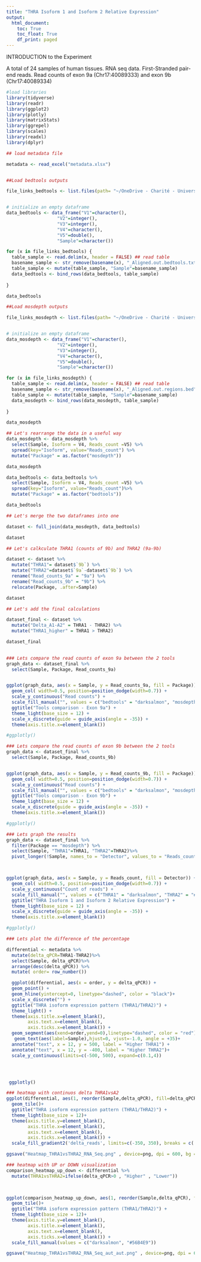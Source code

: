 ```yaml
---
title: "THRA Isoform 1 and Isoform 2 Relative Expression"
output:
  html_document:
    toc: True
    toc_float: True
    df_print: paged
---
```


INTRODUCTION to the Experiment

A total of 24 samples of human tissues. RNA seq data. First-Stranded pair-end reads. Read counts of exon 9a (Chr17:40089333) and exon 9b (Chr17:40089334)

```r
#load libraries
library(tidyverse)
library(readr)
library(ggplot2)
library(plotly)
library(matrixStats)
library(ggrepel)
library(scales)
library(readxl)
library(dplyr)

```


```r
## load metadata file

metadata <- read_excel("metadata.xlsx")


##Load bedtools outputs

file_links_bedtools <- list.files(path= "~/OneDrive - Charité - Universitätsmedizin Berlin/Schuelke_Lab/EG15_RNA_Seq/TAKARA_Samples/bedtools_outputs" , pattern = "*.txt", full.names=T)


# initialize an empty dataframe
data_bedtools <- data_frame("V1"=character(),
                   "V2"=integer(),
                   "V3"=integer(),
                   "V4"=character(),
                   "V5"=double(),
                   "Sample"=character()) 

for (x in file_links_bedtools) {
  table_sample <- read.delim(x, header = FALSE) ## read table
  basename_sample <- str_remove(basename(x), "_Aligned.out.bedtools.txt")  ## get the sample name from the file path
  table_sample <- mutate(table_sample, "Sample"=basename_sample)
  data_bedtools <- bind_rows(data_bedtools, table_sample)
  
}

data_bedtools

##Load mosdepth outputs

file_links_mosdepth <- list.files(path= "~/OneDrive - Charité - Universitätsmedizin Berlin/Schuelke_Lab/EG15_RNA_Seq/TAKARA_Samples/mosdepth_outputs" , pattern = "*.bed", full.names=T)


# initialize an empty dataframe
data_mosdepth <- data_frame("V1"=character(),
                   "V2"=integer(),
                   "V3"=integer(),
                   "V4"=character(),
                   "V5"=double(),
                   "Sample"=character()) 

for (x in file_links_mosdepth) {
  table_sample <- read.delim(x, header = FALSE) ## read table
  basename_sample <- str_remove(basename(x), "_Aligned.out.regions.bed")  ## get the sample name from the file path
  table_sample <- mutate(table_sample, "Sample"=basename_sample)
  data_mosdepth <- bind_rows(data_mosdepth, table_sample)
  
}

data_mosdepth

```

```r
## Let's rearrange the data in a useful way
data_mosdepth <- data_mosdepth %>%
  select(Sample, Isoform = V4, Reads_count =V5) %>%
  spread(key="Isoform", value="Reads_count") %>%
  mutate("Package" = as.factor("mosdepth")) 

data_mosdepth

data_bedtools <- data_bedtools %>%
  select(Sample, Isoform = V4, Reads_count =V5) %>%
  spread(key="Isoform", value="Reads_count")%>%
  mutate("Package" = as.factor("bedtools"))

data_bedtools
```

```r
## Let's merge the two dataframes into one

dataset <- full_join(data_mosdepth, data_bedtools)

dataset
```



```r
## Let's calkculate THRA1 (counts of 9b) and THRA2 (9a-9b)

dataset <- dataset %>%
  mutate("THRA1"= dataset$`9b`) %>%
  mutate("THRA2"=dataset$`9a`-dataset$`9b`) %>%
  rename("Read_counts_9a" = "9a") %>%
  rename("Read_counts_9b" = "9b") %>%
  relocate(Package, .after=Sample)

dataset

```
```r
## Let's add the final calculations

dataset_final <- dataset %>%
  mutate("Delta_A1-A2" = THRA1 - THRA2) %>%
  mutate("THRA1_higher" = THRA1 > THRA2)

dataset_final
  
```






```r
### Lets compare the read counts of exon 9a between the 2 tools
graph_data <- dataset_final %>%
  select(Sample, Package, Read_counts_9a)


ggplot(graph_data, aes(x = Sample, y = Read_counts_9a, fill = Package)) +
  geom_col( width=0.5, position=position_dodge(width=0.7)) +
  scale_y_continuous("Read counts") +
  scale_fill_manual("", values = c("bedtools" = "darksalmon", "mosdepth" = "#56B4E9")) +
  ggtitle("Tools comparison - Exon 9a") +
  theme_light(base_size = 12) +
  scale_x_discrete(guide = guide_axis(angle = -35)) +
  theme(axis.title.x=element_blank())

#ggplotly()
```

```r
### Lets compare the read counts of exon 9b between the 2 tools
graph_data <- dataset_final %>%
  select(Sample, Package, Read_counts_9b)


ggplot(graph_data, aes(x = Sample, y = Read_counts_9b, fill = Package)) +
  geom_col( width=0.5, position=position_dodge(width=0.7)) +
  scale_y_continuous("Read counts") +
  scale_fill_manual("", values = c("bedtools" = "darksalmon", "mosdepth" = "#56B4E9")) +
  ggtitle("Tools comparison - Exon 9b") +
  theme_light(base_size = 12) +
  scale_x_discrete(guide = guide_axis(angle = -35)) +
  theme(axis.title.x=element_blank())

#ggplotly()
```



```r
### Lets graph the results
graph_data <- dataset_final %>%
  filter(Package == "mosdepth") %>%
  select(Sample, "THRA1"=THRA1, "THRA2"=THRA2)%>%
  pivot_longer(!Sample, names_to = "Detector", values_to = "Reads_count")



ggplot(graph_data, aes(x = Sample, y = Reads_count, fill = Detector)) +
  geom_col( width=0.5, position=position_dodge(width=0.7)) +
  scale_y_continuous("Count of reads") +
  scale_fill_manual("", values = c("THRA1" = "darksalmon", "THRA2" = "#56B4E9")) +
  ggtitle("THRA Isoform 1 and Isoform 2 Relative Expression") +
  theme_light(base_size = 12) +
  scale_x_discrete(guide = guide_axis(angle = -35)) +
  theme(axis.title.x=element_blank())

#ggplotly()
```


```r
### Lets plot the difference of the percentage

differential <- metadata %>%
  mutate(delta_qPCR=THRA1-THRA2)%>%
  select(Sample, delta_qPCR)%>%
  arrange(desc(delta_qPCR)) %>%
  mutate( order= row_number())

  ggplot(differential, aes(x = order, y = delta_qPCR)) +
  geom_point() +
  geom_hline(yintercept=0, linetype="dashed", color = "black")+
  scale_x_discrete("") +
  ggtitle("THRA isoform expression pattern (THRA1/THRA2)") +
  theme_light() +
  theme(axis.title.x=element_blank(),
        axis.text.x=element_blank(),
        axis.ticks.x=element_blank()) +
  geom_segment(aes(xend=order,yend=0),linetype="dashed", color = "red")+
   geom_text(aes(label=Sample),hjust=0, vjust=-1.0, angle = +35)+
  annotate("text", x = 12, y = 500, label = "Higher THRA1") +
  annotate("text", x = 12, y = -400, label = "Higher THRA2")+
  scale_y_continuous(limits=c(-500, 500), expand=c(0.1,4)) 




 ggplotly()   

```

```r
### heatmap with continuos delta THRA1vsA2
ggplot(differential, aes(1, reorder(Sample,delta_qPCR), fill=delta_qPCR)) +
  geom_tile()+
  ggtitle("THRA isoform expression pattern (THRA1/THRA2)") +
  theme_light(base_size = 12)+
  theme(axis.title.y=element_blank(),
        axis.title.x=element_blank(),
        axis.text.x=element_blank(),
        axis.ticks.x=element_blank()) +
  scale_fill_gradient2('delta_reads', limits=c(-350, 350), breaks = c( -350, -150, 0, 150, 350),  low = "#56B4E9", high = "darksalmon", guide="colorbar")

ggsave("Heatmap_THRA1vsTHRA2_RNA_Seq.png" , device=png, dpi = 600, bg = "transparent", width = 20, height = 15, units = "cm" )
```


```r
### heatmap with UP or DOWN visualization
comparison_heatmap_up_down <- differential %>%
  mutate(THRA1vsTHRA2=ifelse(delta_qPCR>0 , "Higher" , "Lower"))
  


ggplot(comparison_heatmap_up_down, aes(1, reorder(Sample,delta_qPCR), fill=THRA1vsTHRA2)) +
  geom_tile()+
  ggtitle("THRA isoform expression pattern (THRA1/THRA2)") +
  theme_light(base_size = 12)+
  theme(axis.title.y=element_blank(),
        axis.title.x=element_blank(),
        axis.text.x=element_blank(),
        axis.ticks.x=element_blank()) +
  scale_fill_manual(values = c("darksalmon", "#56B4E9"))

ggsave("Heatmap_THRA1vsTHRA2_RNA_Seq_aut_aut.png" , device=png, dpi = 600, bg = "transparent", width = 20, height = 15, units = "cm" )
```







